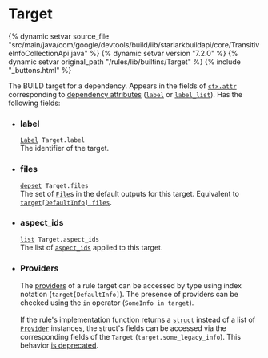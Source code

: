 <html devsite>
<head>
  <meta name="project_path" value="/_project.yaml">
  <meta name="book_path" value="/versions/7.2.0/_book.yaml">
</head>
<body>

<h1 class="page-title" id="modules.Target">Target</h1>

{% dynamic setvar source_file "src/main/java/com/google/devtools/build/lib/starlarkbuildapi/core/TransitiveInfoCollectionApi.java" %}
{% dynamic setvar version "7.2.0" %}
{% dynamic setvar original_path "/rules/lib/builtins/Target" %}
{% include "_buttons.html" %}
<!-- {% raw %} -->

The BUILD target for a dependency. Appears in the fields of <code><a href='../builtins/ctx.html#attr'>ctx.attr</a></code> corresponding to <a href='https://bazel.build/versions/7.2.0/extending/rules#dependency_attributes'>dependency attributes</a> (<code><a href='../toplevel/attr.html#label'>label</a></code> or <code><a href='../toplevel/attr.html#label_list'>label_list</a></code>). Has the following fields:
<ul>
<li><h3 id='modules.Target.label'>label</h3>
<code><a href='../builtins/Label.html'>Label</a> Target.label</code><br/>
The identifier of the target.</li>
<li><h3 id='modules.Target.files'>files</h3>
<code><a href='../builtins/depset.html'>depset</a> Target.files </code><br/>
The set of <code><a href='../builtins/File.html'>File</a></code>s in the default outputs for this target. Equivalent to <code><a href='../providers/DefaultInfo.html#files'>target[DefaultInfo].files</a></code>.</li>
<li><h3 id='modules.Target.aspect_ids'>aspect_ids</h3>
<code><a href='../core/list.html'>list</a> Target.aspect_ids </code><br/>
The list of <code><a href='../builtins/ctx.html#aspect_ids'>aspect_ids</a></code> applied to this target.</li>
<li><h3 id='modules.Target.providers'>Providers</h3>
The <a href='https://bazel.build/versions/7.2.0/extending/rules#providers'>providers</a> of a rule target can be accessed by type using index notation (<code>target[DefaultInfo]</code>). The presence of providers can be checked using the <code>in</code> operator (<code>SomeInfo in target</code>).<br/>
<br/>
If the rule's implementation function returns a <code><a href='../builtins/struct.html'>struct</a></code> instead of a list of <code><a href='../builtins/Provider.html'>Provider</a></code> instances, the struct's fields can be accessed via the corresponding fields of the <code>Target</code> (<code>target.some_legacy_info</code>). This behavior <a href='https://bazel.build/versions/7.2.0/extending/rules#migrating_from_legacy_providers'>is deprecated</a>.</li>
</ul>



</body>
</html>

<!-- {% endraw %} -->
